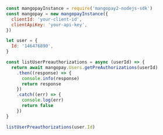   
```javascript NodeJS  
const mangopayInstance = require('mangopay2-nodejs-sdk')
const mangopay = new mangopayInstance({
  clientId: 'your-client-id',
  clientApiKey: 'your-api-key',
})

let user = {
  Id: '146476890',
}

const listUserPreauthorizations = async (userId) => {
  return await mangopay.Users.getPreAuthorizations(userId)
    .then((response) => {
      console.info(response)
      return response
    })
    .catch((err) => {
      console.log(err)
      return false
    })
}

listUserPreauthorizations(user.Id)  
```